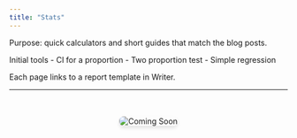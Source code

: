```yaml
---
title: "Stats"
---
```


Purpose: quick calculators and short guides that match the blog posts.

Initial tools
- CI for a proportion
- Two proportion test
- Simple regression

Each page links to a report template in Writer.

---

<div style="text-align: center; margin: 3rem 0;">
  <img src="https://via.placeholder.com/600x400/6366f1/ffffff?text=Coming+Soon" alt="Coming Soon" style="max-width: 100%; height: auto; border-radius: 8px; box-shadow: 0 4px 6px rgba(0, 0, 0, 0.1);">
</div>
